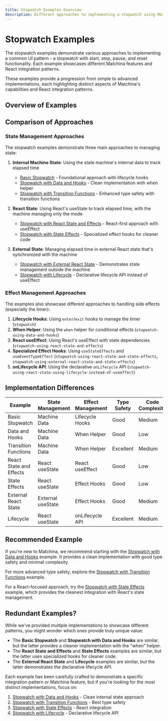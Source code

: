 ```yaml
---
title: Stopwatch Examples Overview
description: Different approaches to implementing a stopwatch using Matchina state machines
---
```



# Stopwatch Examples

The stopwatch examples demonstrate various approaches to implementing a common UI pattern - a stopwatch with start, stop, pause, and reset functionality. Each example showcases different Matchina features and React integration patterns.

These examples provide a progression from simple to advanced implementations, each highlighting distinct aspects of Matchina's capabilities and React integration patterns.

## Overview of Examples

<CardGrid>
  <LinkCard
    title="Basic Stopwatch"
    href="/matchina/examples/stopwatch/"
    description="The foundational stopwatch implementation with clear state transitions"
  />
  <LinkCard
    title="Stopwatch with Data and Hooks"
    href="/matchina/examples/stopwatch-using-data-and-hooks/"
    description="Uses state data and lifecycle hooks for time tracking"
  />
  <LinkCard
    title="Stopwatch with Transition Functions"
    href="/matchina/examples/stopwatch-using-data-and-transition-functions/"
    description="Demonstrates function-based transitions for rich type inference"
  />
  <LinkCard
    title="Stopwatch with React State and Effects"
    href="/matchina/examples/stopwatch-using-react-state-and-effects/"
    description="React-first implementation with native state management"
  />
  <LinkCard
    title="Stopwatch with State Effects"
    href="/matchina/examples/stopwatch-using-react-state-and-state-effects/"
    description="Uses specialized utility hooks for effect management"
  />
  <LinkCard
    title="Stopwatch with External React State"
    href="/matchina/examples/stopwatch-using-external-react-state-and-state-effects/"
    description="Demonstrates using React state outside the machine"
  />
  <LinkCard
    title="Stopwatch with Lifecycle"
    href="/matchina/examples/stopwatch-using-react-state-using-lifecycle-instead-of-useeffect/"
    description="Uses onLifecycle hooks instead of useEffect"
  />
  <LinkCard
    title="Stopwatch with Transition Hooks"
    href="/matchina/examples/stopwatch-using-transition-hooks-instead-of-useeffect/"
    description="Uses transition hooks instead of useEffect"
  />

</CardGrid>

## Comparison of Approaches

### State Management Approaches

The stopwatch examples demonstrate three main approaches to managing state:

1. **Internal Machine State**: Using the state machine's internal data to track elapsed time

   - [Basic Stopwatch](/matchina/examples/stopwatch/) - Foundational approach with lifecycle hooks
   - [Stopwatch with Data and Hooks](/matchina/examples/stopwatch-using-data-and-hooks/) - Clean implementation with when helper
   - [Stopwatch with Transition Functions](/matchina/examples/stopwatch-using-data-and-transition-functions/) - Enhanced type safety with transition functions

2. **React State**: Using React's useState to track elapsed time, with the machine managing only the mode

   - [Stopwatch with React State and Effects](/matchina/examples/stopwatch-using-react-state-and-effects/) - React-first approach with useEffect
   - [Stopwatch with State Effects](/matchina/examples/stopwatch-using-react-state-and-state-effects/) - Specialized effect hooks for cleaner code

3. **External State**: Managing elapsed time in external React state that's synchronized with the machine
   - [Stopwatch with External React State](/matchina/examples/stopwatch-using-external-react-state-and-state-effects/) - Demonstrates state management outside the machine
   - [Stopwatch with Lifecycle](/matchina/examples/stopwatch-using-react-state-using-lifecycle-instead-of-useeffect/) - Declarative lifecycle API instead of useEffect

### Effect Management Approaches

The examples also showcase different approaches to handling side effects (especially the timer):

1. **Lifecycle Hooks**: Using `enter`/`exit` hooks to manage the timer (`stopwatch`)
2. **When Helper**: Using the `when` helper for conditional effects (`stopwatch-using-data-and-hooks`)
3. **React useEffect**: Using React's useEffect with state dependencies (`stopwatch-using-react-state-and-effects`)
4. **Specialized Effect Hooks**: Using `useStateEffects` and `useEventTypeEffect` (`stopwatch-using-react-state-and-state-effects`, `stopwatch-using-external-react-state-and-state-effects`)
5. **onLifecycle API**: Using the declarative `onLifecycle` API (`stopwatch-using-react-state-using-lifecycle-instead-of-useeffect`)

## Implementation Differences

| Example                 | State Management  | Effect Management | Type Safety | Code Complexity |
| ----------------------- | ----------------- | ----------------- | ----------- | --------------- |
| Basic Stopwatch         | Machine Data      | Lifecycle Hooks   | Good        | Medium          |
| Data and Hooks          | Machine Data      | When Helper       | Good        | Low             |
| Transition Functions    | Machine Data      | When Helper       | Excellent   | Medium          |
| React State and Effects | React useState    | React useEffect   | Good        | Low             |
| State Effects           | React useState    | Effect Hooks      | Good        | Low             |
| External React State    | External useState | Effect Hooks      | Good        | Medium          |
| Lifecycle               | React useState    | onLifecycle API   | Excellent   | Medium          |

## Recommended Example

If you're new to Matchina, we recommend starting with the [Stopwatch with Data and Hooks](/matchina/examples/stopwatch-using-data-and-hooks/) example. It provides a clean implementation with good type safety and minimal complexity.

For more advanced type safety, explore the [Stopwatch with Transition Functions](/matchina/examples/stopwatch-using-data-and-transition-functions/) example.

For a React-focused approach, try the [Stopwatch with State Effects](/matchina/examples/stopwatch-using-react-state-and-state-effects/) example, which provides the cleanest integration with React's state management.

## Redundant Examples?

While we've provided multiple implementations to showcase different patterns, you might wonder which ones provide truly unique value:

- The **Basic Stopwatch** and **Stopwatch with Data and Hooks** are similar, but the latter provides a cleaner implementation with the "when" helper.
- The **React State and Effects** and **State Effects** examples are similar, but the latter uses specialized hooks for cleaner code.
- The **External React State** and **Lifecycle** examples are similar, but the latter demonstrates the declarative lifecycle API.

Each example has been carefully crafted to demonstrate a specific integration pattern or Matchina feature, but if you're looking for the most distinct implementations, focus on:

1. [Stopwatch with Data and Hooks](/matchina/examples/stopwatch-using-data-and-hooks/) - Clean internal state approach
2. [Stopwatch with Transition Functions](/matchina/examples/stopwatch-using-data-and-transition-functions/) - Best type safety
3. [Stopwatch with State Effects](/matchina/examples/stopwatch-using-react-state-and-state-effects/) - React integration
4. [Stopwatch with Lifecycle](/matchina/examples/stopwatch-using-react-state-using-lifecycle-instead-of-useeffect/) - Declarative lifecycle API
